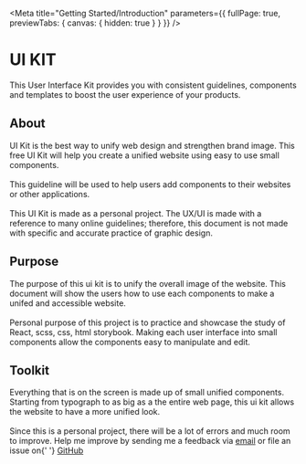 
<Meta
  title="Getting Started/Introduction"
  parameters={{ fullPage: true, previewTabs: { canvas: { hidden: true } } }}
/>

<div className="container">
  <Grid container spacing="xs">
    <Grid item xs={10} sm={6} md={6} lg={5}>
      <h1>UI KIT</h1>
      <p>
        This User Interface Kit provides you with consistent guidelines,
        components and templates to boost the user experience of your products.
      </p>
    </Grid>
  </Grid>
  <Grid container spacing="xs">
    <Grid item xs={8} sm={8} md={8} lg={8} justifyContent="center">
      <h2>About</h2>
      <p>
        UI Kit is the best way to unify web design and strengthen brand image.
        This free UI Kit will help you create a unified website using easy to
        use small components.
        <br />
        <br />
        This guideline will be used to help users add components to their websites
        or other applications.
        <br />
        <br />
        This UI Kit is made as a personal project. The UX/UI is made with a
        reference to many online guidelines; therefore, this document is not
        made with specific and accurate practice of graphic design.
      </p>
    </Grid>
    <Grid item xs={8} sm={8} md={8} lg={8}>
      <h2>Purpose</h2>
      <p>
        The purpose of this ui kit is to unify the overall image of the website.
        This document will show the users how to use each components to make a
        unifed and accessible website.
        <br />
        <br />
        Personal purpose of this project is to practice and showcase the study of
        React, scss, css, html storybook. Making each user interface into small components
        allow the components easy to manipulate and edit.
      </p>
    </Grid>
    <Grid item xs={8} sm={8} md={8} lg={8}>
      <h2>Toolkit</h2>
      <p>
        Everything that is on the screen is made up of small unified components.
        Starting from typograph to as big as a the entire web page, this ui kit
        allows the website to have a more unified look.
        <br />
        <br />
        Since this is a personal project, there will be a lot of errors and much
        room to improve. Help me improve by sending me a feedback via
        <a href="mailto:sarahki511@yahoo.com"> email</a> or file an issue on{' '}
        <a href="https://github.com/sarahki511/ui-kit">GitHub</a>
      </p>
    </Grid>
  </Grid>
</div>
